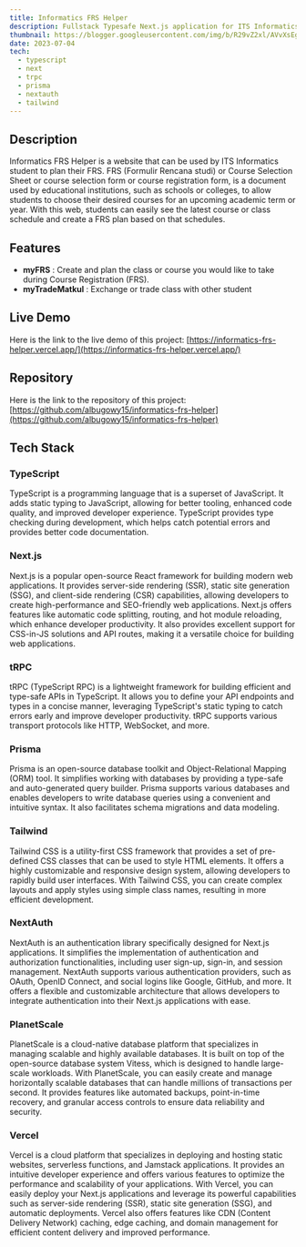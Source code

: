 ```yaml
---
title: Informatics FRS Helper
description: Fullstack Typesafe Next.js application for ITS Informatics students to organize their FRS
thumbnail: https://blogger.googleusercontent.com/img/b/R29vZ2xl/AVvXsEgF4K0Olz56sTEqrLHuKteaVLtUnxpCD2KJNMjquj4nhPLpsr1XtqgqZrOg2agVnXP3yR2tGeECTzN0KshU1rligAZFCwC8H8expUjCSxgg4QRV0z_2igdQDhrwoP2HjaJRs6Ddz5Y6UKizj-3D3mTnw1KaUMLzxsC2c8sBN6tUKEwICNiCK89P4_CviOE/s1366/Firefox_Screenshot_2023-07-04T03-35-48.821Z.png
date: 2023-07-04
tech:
  - typescript
  - next
  - trpc
  - prisma
  - nextauth
  - tailwind
---
```


## Description

Informatics FRS Helper is a website that can be used by ITS Informatics student to plan their FRS. FRS (Formulir Rencana studi) or Course Selection Sheet or course selection form or course registration form, is a document used by educational institutions, such as schools or colleges, to allow students to choose their desired courses for an upcoming academic term or year. With this web, students can easily see the latest course or class schedule and create a FRS plan based on that schedules.

## Features

- **myFRS** : Create and plan the class or course you would like to take during Course Registration (FRS).
- **myTradeMatkul** : Exchange or trade class with other student

## Live Demo

Here is the link to the live demo of this project: [https://informatics-frs-helper.vercel.app/](https://informatics-frs-helper.vercel.app/)

## Repository

Here is the link to the repository of this project: [https://github.com/albugowy15/informatics-frs-helper](https://github.com/albugowy15/informatics-frs-helper)

## Tech Stack

### TypeScript

TypeScript is a programming language that is a superset of JavaScript. It adds static typing to JavaScript, allowing for better tooling, enhanced code quality, and improved developer experience. TypeScript provides type checking during development, which helps catch potential errors and provides better code documentation.

### Next.js

Next.js is a popular open-source React framework for building modern web applications. It provides server-side rendering (SSR), static site generation (SSG), and client-side rendering (CSR) capabilities, allowing developers to create high-performance and SEO-friendly web applications. Next.js offers features like automatic code splitting, routing, and hot module reloading, which enhance developer productivity. It also provides excellent support for CSS-in-JS solutions and API routes, making it a versatile choice for building web applications.

### tRPC

tRPC (TypeScript RPC) is a lightweight framework for building efficient and type-safe APIs in TypeScript. It allows you to define your API endpoints and types in a concise manner, leveraging TypeScript's static typing to catch errors early and improve developer productivity. tRPC supports various transport protocols like HTTP, WebSocket, and more.

### Prisma

Prisma is an open-source database toolkit and Object-Relational Mapping (ORM) tool. It simplifies working with databases by providing a type-safe and auto-generated query builder. Prisma supports various databases and enables developers to write database queries using a convenient and intuitive syntax. It also facilitates schema migrations and data modeling.

### Tailwind

Tailwind CSS is a utility-first CSS framework that provides a set of pre-defined CSS classes that can be used to style HTML elements. It offers a highly customizable and responsive design system, allowing developers to rapidly build user interfaces. With Tailwind CSS, you can create complex layouts and apply styles using simple class names, resulting in more efficient development.

### NextAuth

NextAuth is an authentication library specifically designed for Next.js applications. It simplifies the implementation of authentication and authorization functionalities, including user sign-up, sign-in, and session management. NextAuth supports various authentication providers, such as OAuth, OpenID Connect, and social logins like Google, GitHub, and more. It offers a flexible and customizable architecture that allows developers to integrate authentication into their Next.js applications with ease.

### PlanetScale

PlanetScale is a cloud-native database platform that specializes in managing scalable and highly available databases. It is built on top of the open-source database system Vitess, which is designed to handle large-scale workloads. With PlanetScale, you can easily create and manage horizontally scalable databases that can handle millions of transactions per second. It provides features like automated backups, point-in-time recovery, and granular access controls to ensure data reliability and security.

### Vercel

Vercel is a cloud platform that specializes in deploying and hosting static websites, serverless functions, and Jamstack applications. It provides an intuitive developer experience and offers various features to optimize the performance and scalability of your applications. With Vercel, you can easily deploy your Next.js applications and leverage its powerful capabilities such as server-side rendering (SSR), static site generation (SSG), and automatic deployments. Vercel also offers features like CDN (Content Delivery Network) caching, edge caching, and domain management for efficient content delivery and improved performance.

